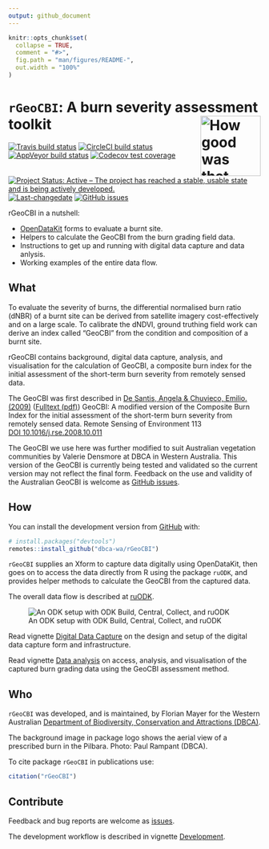 ```yaml
---
output: github_document
---
```


<!-- README.md is generated from README.Rmd. Please edit that file -->

```r
knitr::opts_chunk$set(
  collapse = TRUE,
  comment = "#>",
  fig.path = "man/figures/README-",
  out.width = "100%"
)
```

# `rGeoCBI`: A burn severity assessment toolkit <img src="man/figures/rGeoCBI.png" align="right" alt="How good was that burn?" width="120" />

<!-- badges: start -->
[![Travis build status](https://travis-ci.org/dbca-wa/rGeoCBI.svg?branch=master)](https://travis-ci.org/dbca-wa/rGeoCBI)
[![CircleCI build status](https://circleci.com/gh/dbca-wa/rGeoCBI.svg?style=svg)](https://circleci.com/gh/dbca-wa/rGeoCBI)
[![AppVeyor build status](https://ci.appveyor.com/api/projects/status/github/dbca-wa/rGeoCBI?branch=master&svg=true)](https://ci.appveyor.com/project/florianm/rGeoCBI)
[![Codecov test coverage](https://codecov.io/gh/dbca-wa/rGeoCBI/branch/master/graph/badge.svg)](https://codecov.io/gh/dbca-wa/rGeoCBI?branch=master)
[![Project Status: Active – The project has reached a stable, usable state and is being actively developed.](https://www.repostatus.org/badges/latest/active.svg)](https://www.repostatus.org/#active)
[![Last-changedate](https://img.shields.io/github/last-commit/dbca-wa/rGeoCBI.svg)](https://github.com/dbca-wa/rGeoCBI/commits/master)
[![GitHub issues](https://img.shields.io/github/issues/dbca-wa/rGeoCBI.svg?style=popout)](https://github.com/dbca-wa/rGeoCBI/issues/)
<!-- badges: end -->

rGeoCBI in a nutshell:

* [OpenDataKit](https://opendatakit.org/) forms to evaluate a burnt site.
* Helpers to calculate the GeoCBI from the burn grading field data.
* Instructions to get up and running with digital data capture and data anlysis.
* Working examples of the entire data flow.

## What
To evaluate the severity of burns, the differential normalised burn ratio (dNBR)
of a burnt site can be derived from satellite imagery 
cost-effectively and on a large scale. 
To calibrate the dNDVI, ground truthing field work can derive an index
called "GeoCBI" from the condition and composition of a burnt site.

rGeoCBI contains background, digital data capture, analysis, and
visualisation for the calculation of GeoCBI, a composite burn index
for the initial assessment of the short-term burn severity from
remotely sensed data.

The GeoCBI was first described in 
[De Santis, Angela & Chuvieco, Emilio. (2009)](https://doi.org/10.1016/j.rse.2008.10.011) 
([Fulltext (pdf)](https://www.researchgate.net/publication/229043914_GeoCBI_A_modified_version_of_the_Composite_Burn_Index_for_the_initial_assessment_of_the_short-term_burn_severity_from_remotely_sensed_data))
GeoCBI: A modified version of the 
Composite Burn Index for the initial assessment of the short-term burn severity 
from remotely sensed data. 
Remote Sensing of Environment 113  
[DOI 10.1016/j.rse.2008.10.011](https://www.sciencedirect.com/science/article/abs/pii/S0034425708003246)

The GeoCBI we use here was further modified to suit Australian vegetation 
communities by Valerie Densmore at DBCA in Western Australia. 
This version of the GeoCBI is currently being tested and validated so the 
current version may not reflect the final form. Feedback on the use and validity 
of the Australian GeoCBI is welcome as 
[GitHub issues](https://github.com/dbca-wa/rGeoCBI/issues).


## How

You can install the development version from [GitHub](https://github.com/) with:

``` r
# install.packages("devtools")
remotes::install_github("dbca-wa/rGeoCBI")
```

`rGeoCBI` supplies an Xform to capture data digitally using OpenDataKit, then
goes on to access the data directly from R using the package `ruODK`, and
provides helper methods to calculate the GeoCBI from the captured data.

The overall data flow is described at 
[ruODK](https://dbca-wa.github.io/ruODK/index.html).

![An ODK setup with ODK Build, Central, Collect, and ruODK](
https://www.lucidchart.com/publicSegments/view/952c1350-3003-48c1-a2c8-94bad74cdb46/image.png)

Read vignette 
[Digital Data Capture](https://dbca-wa.github.io/rGeoCBI/articles/forms.html) on
the design and setup of the digital data capture form and infrastructure.

Read vignette 
[Data analysis](https://dbca-wa.github.io/rGeoCBI/articles/analysis.html) on
access, analysis, and visualisation of the captured burn grading data using 
the GeoCBI assessment method.

## Who
`rGeoCBI` was developed, and is maintained, by Florian Mayer for the Western Australian 
[Department of Biodiversity, Conservation and Attractions (DBCA)](https://www.dbca.wa.gov.au/).

The background image in package logo shows the aerial view of a prescribed burn 
in the Pilbara. Photo: Paul Rampant (DBCA).

To cite package `rGeoCBI` in publications use:

```r
citation("rGeoCBI")
```

## Contribute
Feedback and bug reports are welcome as 
[issues](https://github.com/dbca-wa/rGeoCBI/issues).

The development workflow is described in vignette 
[Development](https://dbca-wa.github.io/rGeoCBI/articles/dev.html).
